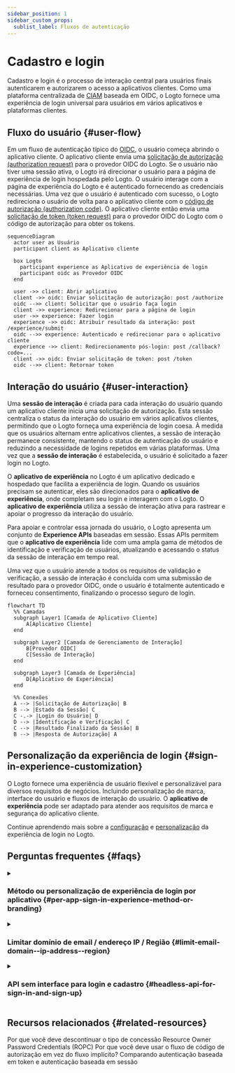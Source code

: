 ```yaml
---
sidebar_position: 1
sidebar_custom_props:
  sublist_label: Fluxos de autenticação
---
```


# Cadastro e login

Cadastro e login é o processo de interação central para usuários finais autenticarem e autorizarem o acesso a aplicativos clientes. Como uma plataforma centralizada de [CIAM](https://auth.wiki/iam) baseada em OIDC, o Logto fornece uma experiência de login universal para usuários em vários aplicativos e plataformas clientes.

## Fluxo do usuário \{#user-flow}

Em um fluxo de autenticação típico do [OIDC](https://auth.wiki/openid-connect), o usuário começa abrindo o aplicativo cliente. O aplicativo cliente envia uma [solicitação de autorização (authorization request)](https://auth.wiki/authorization-request) para o provedor OIDC do Logto. Se o usuário não tiver uma sessão ativa, o Logto irá direcionar o usuário para a página de experiência de login hospedada pelo Logto. O usuário interage com a página de experiência do Logto e é autenticado fornecendo as credenciais necessárias. Uma vez que o usuário é autenticado com sucesso, o Logto redireciona o usuário de volta para o aplicativo cliente com o [código de autorização (authorization code)](https://auth.wiki/authorization-code-flow#how-does-authorization-code-flow-work). O aplicativo cliente então envia uma [solicitação de token (token request)](https://auth.wiki/token-request) para o provedor OIDC do Logto com o código de autorização para obter os tokens.

```mermaid
sequenceDiagram
  actor user as Usuário
  participant client as Aplicativo cliente

  box Logto
    participant experience as Aplicativo de experiência de login
    participant oidc as Provedor OIDC
  end

  user ->> client: Abrir aplicativo
  client ->> oidc: Enviar solicitação de autorização: post /authorize
  oidc -->> client: Solicitar que o usuário faça login
  client ->> experience: Redirecionar para a página de login
  user ->> experience: Fazer login
  experience ->> oidc: Atribuir resultado da interação: post /experience/submit
  oidc -->> experience: Autenticado e redirecionar para o aplicativo cliente
  experience ->> client: Redirecionamento pós-login: post /callback?code=...
  client ->> oidc: Enviar solicitação de token: post /token
  oidc -->> client: Retornar token
```

## Interação do usuário \{#user-interaction}

Uma **sessão de interação** é criada para cada interação do usuário quando um aplicativo cliente inicia uma solicitação de autorização. Esta sessão centraliza o status da interação do usuário em vários aplicativos clientes, permitindo que o Logto forneça uma experiência de login coesa. À medida que os usuários alternam entre aplicativos clientes, a sessão de interação permanece consistente, mantendo o status de autenticação do usuário e reduzindo a necessidade de logins repetidos em várias plataformas. Uma vez que a **sessão de interação** é estabelecida, o usuário é solicitado a fazer login no Logto.

O **aplicativo de experiência** no Logto é um aplicativo dedicado e hospedado que facilita a experiência de login. Quando os usuários precisam se autenticar, eles são direcionados para o **aplicativo de experiência**, onde completam seu login e interagem com o Logto. O **aplicativo de experiência** utiliza a sessão de interação ativa para rastrear e apoiar o progresso da interação do usuário.

Para apoiar e controlar essa jornada do usuário, o Logto apresenta um conjunto de **Experience APIs** baseadas em sessão. Essas APIs permitem que o **aplicativo de experiência** lide com uma ampla gama de métodos de identificação e verificação de usuários, atualizando e acessando o status da sessão de interação em tempo real.

Uma vez que o usuário atende a todos os requisitos de validação e verificação, a sessão de interação é concluída com uma submissão de resultado para o provedor OIDC, onde o usuário é totalmente autenticado e forneceu consentimento, finalizando o processo seguro de login.

```mermaid
flowchart TD
  %% Camadas
  subgraph Layer1 [Camada de Aplicativo Cliente]
      A[Aplicativo Cliente]
  end

  subgraph Layer2 [Camada de Gerenciamento de Interação]
      B[Provedor OIDC]
      C[Sessão de Interação]
  end

  subgraph Layer3 [Camada de Experiência]
      D[Aplicativo de Experiência]
  end

  %% Conexões
  A --> |Solicitação de Autorização| B
  B --> |Estado da Sessão| C
  C -.-> |Login do Usuário| D
  D --> |Identificação e Verificação| C
  C --> |Resultado Finalizado da Sessão| B
  B --> |Resposta de Autorização| A
```

## Personalização da experiência de login \{#sign-in-experience-customization}

O Logto fornece uma experiência de usuário flexível e personalizável para diversos requisitos de negócios. Incluindo personalização de marca, interface do usuário e fluxos de interação do usuário. O **aplicativo de experiência** pode ser adaptado para atender aos requisitos de marca e segurança do aplicativo cliente.

Continue aprendendo mais sobre a [configuração](/end-user-flows/sign-up-and-sign-in/sign-up) e [personalização](/customization) da experiência de login no Logto.

## Perguntas frequentes \{#faqs}

<details>
  <summary>

### Método ou personalização de experiência de login por aplicativo \{#per-app-sign-in-experience-method-or-branding}

</summary>

Para aplicativos que exigem diferentes experiências de login ou personalização de marca, o Logto também suporta
personalização por aplicativo. Confira as [configurações do aplicativo](/customization/match-your-brand/#app-specific-branding) para mais detalhes.

</details>
<details>
  <summary>

### Limitar domínio de email / endereço IP / Região \{#limit-email-domain--ip-address--region}

</summary>

Para controle de acesso baseado em atributos, por exemplo, limitar o login com base no domínio de email, endereço IP ou região, você pode usar o recurso de [Reivindicações de token personalizadas](/developers/custom-token-claims/) no Logto para
rejeitar ou permitir solicitações de autorização com base nos atributos do usuário.

</details>
<details>
  <summary>

### API sem interface para login e cadastro \{#headless-api-for-sign-in-and-sign-up}

</summary>

Atualmente, o Logto não fornece uma API sem interface para login e cadastro. No entanto, você pode trazer
sua própria interface de login usando o [Traga sua própria interface](/customization/bring-your-ui/) para personalizar a experiência de login e
cadastro.

</details>

## Recursos relacionados \{#related-resources}

<Url href="https://blog.logto.io/deprecated-ropc-grant-type">
  Por que você deve descontinuar o tipo de concessão Resource Owner Password Credentials (ROPC)
</Url>

<Url href="https://blog.logto.io/implicit-flow-is-dead">
  Por que você deve usar o fluxo de código de autorização em vez do fluxo implícito?
</Url>

<Url href="https://blog.logto.io/token-based-authentication-vs-session-based-authentication">
  Comparando autenticação baseada em token e autenticação baseada em sessão
</Url>

